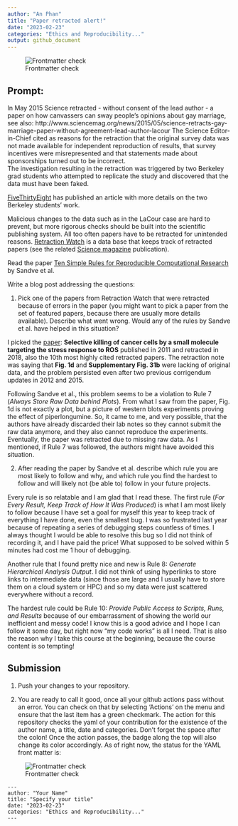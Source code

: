 ```yaml
---
author: "An Phan"
title: "Paper retracted alert!"
date: "2023-02-23"
categories: "Ethics and Reproducibility..."
output: github_document
---
```


![Frontmatter check](../../actions/workflows/check-yaml.yaml/badge.svg)


## Prompt:

In May 2015 Science retracted - without consent of the lead author - a paper on  how canvassers can sway people's opinions about gay marriage, 
see also: http://www.sciencemag.org/news/2015/05/science-retracts-gay-marriage-paper-without-agreement-lead-author-lacour
The Science Editor-in-Chief cited as reasons for the retraction that the original survey data was not made available for independent reproduction of results, that survey incentives were misrepresented and that statements made about sponsorships turned out to be incorrect.<br>
The investigation resulting in the retraction was triggered by two  Berkeley grad students who attempted to replicate the study and discovered that the data must have been faked.
 
[FiveThirtyEight](https://fivethirtyeight.com/features/how-two-grad-students-uncovered-michael-lacour-fraud-and-a-way-to-change-opinions-on-transgender-rights/) has published an article with more details on the two Berkeley students' work.

Malicious changes to the data such as in the LaCour case are hard to prevent, but more rigorous checks should be built into the scientific publishing system. All too often papers have to be retracted for unintended reasons. [Retraction Watch](https://retractionwatch.com/) is a data base that keeps track of retracted papers (see the related [Science magazine](https://www.sciencemag.org/news/2018/10/what-massive-database-retracted-papers-reveals-about-science-publishing-s-death-penalty) publication). 

Read the paper [Ten Simple Rules for Reproducible Computational Research](https://journals.plos.org/ploscompbiol/article?id=10.1371/journal.pcbi.1003285) by Sandve et al.


Write a blog post addressing the questions: 

1. Pick one of the papers from Retraction Watch that were retracted because of errors in the paper (you might want to pick a paper from the set of featured papers, because there are usually more details available). Describe what went wrong. Would any of the rules by Sandve et al. have helped in this situation?

I picked the [paper](https://www.nature.com/articles/s41586-018-0284-y): **Selective killing of cancer cells by a small molecule targeting the stress response to ROS** published in 2011 and retracted in 2018, also the 10th most highly cited retracted papers. The retraction note was saying that **Fig. 1d** and **Supplementary Fig. 31b** were lacking of original data, and the problem persisted even after two previous corrigendum updates in 2012 and 2015. 

Following Sandve et al., this problem seems to be a violation to Rule 7 (*Always Store Raw Data behind Plots*). From what I saw from the paper, Fig. 1d is not exactly a plot, but a picture of western blots experiments proving the effect of piperlongumine. So, it came to me, and very possible, that the authors have already discarded their lab notes so they cannot submit the raw data anymore, and they also cannot reproduce the experiments. Eventually, the paper was retracted due to missing raw data. As I mentioned, if Rule 7 was followed, the authors might have avoided this situation.

2. After reading the paper by Sandve et al. describe which rule you are most likely to follow and why, and which rule you find the hardest to follow and will likely not (be able to) follow in your future projects.

Every rule is so relatable and I am glad that I read these. The first rule (*For Every Result, Keep Track of How It Was Produced*) is what I am most likely to follow because I have set a goal for myself this year to keep track of everything I have done, even the smallest bug. I was so frustrated last year because of repeating a series of debugging steps countless of times. I always thought I would be able to resolve this bug so I did not think of recording it, and I have paid the price! What supposed to be solved within 5 minutes had cost me 1 hour of debugging. 

Another rule that I found pretty nice and new is Rule 8: *Generate Hierarchical Analysis Output*. I did not think of using hyperlinks to store links to intermediate data (since those are large and I usually have to store them on a cloud system or HPC) and so my data were just scattered everywhere without a record.

The hardest rule could be Rule 10: *Provide Public Access to Scripts, Runs, and Results* because of our embarrassment of showing the world our inefficient and messy code! I know this is a good advice and I hope I can follow it some day, but right now "my code works" is all I need. That is also the reason why I take this course at the beginning, because the course content is so tempting!

## Submission

1. Push your changes to your repository. 

2. You are ready to call it good, once all your github actions pass without an error. You can check on that by selecting 'Actions' on the menu and ensure that the last item has a green checkmark. The action for this repository checks the yaml of your contribution for the existence of the author name, a title, date and categories. Don't forget the space after the colon!
Once the action passes, the badge along the top will also change its color accordingly. 
As of right now, the status for the YAML front matter is:

![Frontmatter check](../../actions/workflows/check-yaml.yaml/badge.svg)


```
---
author: "Your Name"
title: "Specify your title"
date: "2023-02-23"
categories: "Ethics and Reproducibility..."
---
```



